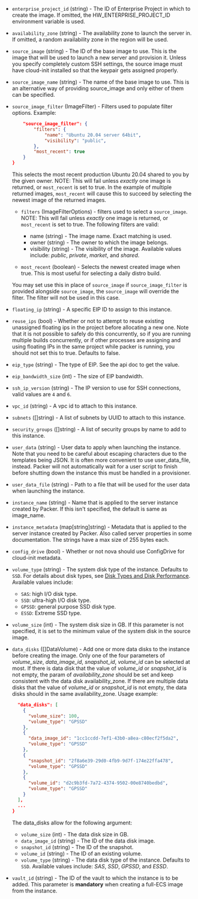<!-- Code generated from the comments of the RunConfig struct in builder/ecs/run_config.go; DO NOT EDIT MANUALLY -->

- `enterprise_project_id` (string) - The ID of Enterprise Project in which to create the image.
  If omitted, the HW_ENTERPRISE_PROJECT_ID environment variable is used.

- `availability_zone` (string) - The availability zone to launch the server in.
  If omitted, a random availability zone in the region will be used.

- `source_image` (string) - The ID of the base image to use. This is the image that will
  be used to launch a new server and provision it. Unless you specify
  completely custom SSH settings, the source image must have cloud-init
  installed so that the keypair gets assigned properly.

- `source_image_name` (string) - The name of the base image to use. This is an alternative way of
  providing source_image and only either of them can be specified.

- `source_image_filter` (ImageFilter) - Filters used to populate filter options. Example:
  
  ``` json {
      "source_image_filter": {
          "filters": {
              "name": "Ubuntu 20.04 server 64bit",
              "visibility": "public",
          },
          "most_recent": true
      }
  }
  ```
  
  This selects the most recent production Ubuntu 20.04 shared to you by
  the given owner. NOTE: This will fail unless *exactly* one image is
  returned, or `most_recent` is set to true. In the example of multiple
  returned images, `most_recent` will cause this to succeed by selecting
  the newest image of the returned images.
  
    - `filters` (ImageFilterOptions) - filters used to select a `source_image`.
      NOTE: This will fail unless *exactly* one image is returned, or
      `most_recent` is set to true.
      The following filters are valid:
  
      - name (string) - The image name. Exact matching is used.
      - owner (string) - The owner to which the image belongs.
      - visibility (string) - The visibility of the image. Available values include:
        *public*, *private*, *market*, and *shared*.
  
    - `most_recent` (boolean) - Selects the newest created image when true.
      This is most useful for selecting a daily distro build.
  
  You may set use this in place of `source_image` if `source_image_filter`
  is provided alongside `source_image`, the `source_image` will override
  the filter. The filter will not be used in this case.

- `floating_ip` (string) - A specific EIP ID to assign to this instance.

- `reuse_ips` (bool) - Whether or not to attempt to reuse existing unassigned floating ips in
  the project before allocating a new one. Note that it is not possible to
  safely do this concurrently, so if you are running multiple builds
  concurrently, or if other processes are assigning and using floating IPs
  in the same project while packer is running, you should not set this to true.
  Defaults to false.

- `eip_type` (string) - The type of EIP. See the api doc to get the value.

- `eip_bandwidth_size` (int) - The size of EIP bandwidth.

- `ssh_ip_version` (string) - The IP version to use for SSH connections, valid values are `4` and `6`.

- `vpc_id` (string) - A vpc id to attach to this instance.

- `subnets` ([]string) - A list of subnets by UUID to attach to this instance.

- `security_groups` ([]string) - A list of security groups by name to add to this instance.

- `user_data` (string) - User data to apply when launching the instance. Note that you need to be
  careful about escaping characters due to the templates being JSON. It is
  often more convenient to use user_data_file, instead. Packer will not
  automatically wait for a user script to finish before shutting down the
  instance this must be handled in a provisioner.

- `user_data_file` (string) - Path to a file that will be used for the user data when launching the
  instance.

- `instance_name` (string) - Name that is applied to the server instance created by Packer. If this
  isn't specified, the default is same as image_name.

- `instance_metadata` (map[string]string) - Metadata that is applied to the server instance created by Packer. Also
  called server properties in some documentation. The strings have a max
  size of 255 bytes each.

- `config_drive` (bool) - Whether or not nova should use ConfigDrive for cloud-init metadata.

- `volume_type` (string) - The system disk type of the instance. Defaults to `SSD`.
  For details about disk types, see
  [Disk Types and Disk Performance](https://support.huaweicloud.com/en-us/productdesc-evs/en-us_topic_0014580744.html).
  Available values include:
    - `SAS`: high I/O disk type.
    - `SSD`: ultra-high I/O disk type.
    - `GPSSD`: general purpose SSD disk type.
    - `ESSD`: Extreme SSD type.

- `volume_size` (int) - The system disk size in GB. If this parameter is not specified,
  it is set to the minimum value of the system disk in the source image.

- `data_disks` ([]DataVolume) - Add one or more data disks to the instance before creating the image.
  Only one of the four parameters of *volume_size*, *data_image_id*, *snapshot_id*, *volume_id*
  can be selected at most.
  If there is data disk that the value of *volume_id* or *snapshot_id* is not empty, the param of
  *availability_zone* should be set and keep consistent with the data disk availability_zone.
  If there are multiple data disks that the value of *volume_id* or *snapshot_id* is not empty, the data
  disks should in the same availability_zone.
  Usage example:
  
  ``` json {
    "data_disks": [
      {
        "volume_size": 100,
        "volume_type": "GPSSD"
      },
      {
        "data_image_id": "1cc1ccdd-7ef1-43b0-a8ea-c80ecf2f5da2",
        "volume_type": "GPSSD"
      },
      {
        "snapshot_id": "2f8a6e39-29d0-4fb9-9d7f-174e22ffa478",
        "volume_type": "GPSSD"
      },
      {
        "volume_id": "d2c9b3fd-7a72-4374-9502-00e8740bedbd",
        "volume_type": "GPSSD"
      }
    ],
    ...
  }
  ```
  
  The data_disks allow for the following argument:
    -  `volume_size` (int) - The data disk size in GB.
    -  `data_image_id` (string) - The ID of the data disk image.
    -  `snapshot_id` (string) - The ID of the snapshot.
    -  `volume_id` (string) - The ID of an existing volume.
    -  `volume_type` (string) - The data disk type of the instance. Defaults to `SSD`.
        Available values include: *SAS*, *SSD*, *GPSSD*, and *ESSD*.

- `vault_id` (string) - The ID of the vault to which the instance is to be added.
  This parameter is **mandatory** when creating a full-ECS image from the instance.

<!-- End of code generated from the comments of the RunConfig struct in builder/ecs/run_config.go; -->
